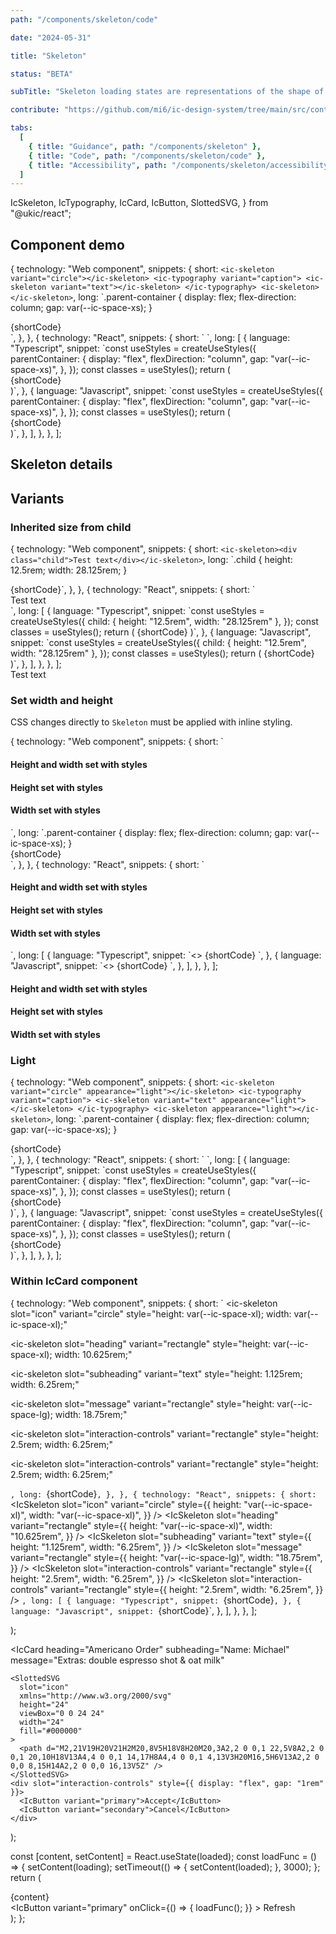 ```yaml
---
path: "/components/skeleton/code"

date: "2024-05-31"

title: "Skeleton"

status: "BETA"

subTitle: "Skeleton loading states are representations of the shape of content that help inform users that a specific type of component is loading."

contribute: "https://github.com/mi6/ic-design-system/tree/main/src/content/structured/components/skeleton"

tabs:
  [
    { title: "Guidance", path: "/components/skeleton" },
    { title: "Code", path: "/components/skeleton/code" },
    { title: "Accessibility", path: "/components/skeleton/accessibility" },
  ]
---
```


  IcSkeleton,
  IcTypography,
  IcCard,
  IcButton,
  SlottedSVG,
} from "@ukic/react";

## Component demo

  {
    technology: "Web component",
    snippets: {
      short: `<ic-skeleton variant="circle"></ic-skeleton>
<ic-typography variant="caption">
  <ic-skeleton variant="text"></ic-skeleton>
</ic-typography>
<ic-skeleton></ic-skeleton>`,
      long: `.parent-container {
    display: flex;
    flex-direction: column;
    gap: var(--ic-space-xs);
  }
</style>
<body>
  <div class="parent-container">
    {shortCode}
  </div>`,
    },
  },
  {
    technology: "React",
    snippets: {
      short: `<IcSkeleton variant="circle" />
<IcTypography variant="caption">
  <IcSkeleton variant="text" />
</IcTypography>
<IcSkeleton />`,
      long: [
        {
          language: "Typescript",
          snippet: `const useStyles = createUseStyles({
  parentContainer: {
    display: "flex",
    flexDirection: "column",
    gap: "var(--ic-space-xs)",
  },
});
const classes = useStyles();
return ( 
  <div className={classes.parentContainer}>
    {shortCode}
  </div>
)`,
        },
        {
          language: "Javascript",
          snippet: `const useStyles = createUseStyles({
  parentContainer: {
    display: "flex",
    flexDirection: "column",
    gap: "var(--ic-space-xs)",
  },
});
const classes = useStyles();
return ( 
  <div className={classes.parentContainer}>
    {shortCode}
  </div>
)`,
        },
      ],
    },
  },
];

<ComponentPreview snippets={snippets}>
  <div style={{ display: "flex", flexDirection: "column", gap: "0.5rem" }}>
    <IcSkeleton variant="circle" />
    <IcTypography variant="caption">
      <IcSkeleton variant="text" />
    </IcTypography>
    <IcSkeleton />
  </div>
</ComponentPreview>

## Skeleton details

<ComponentDetails component="ic-skeleton" />

## Variants

### Inherited size from child

  {
    technology: "Web component",
    snippets: {
      short: `<ic-skeleton><div class="child">Test text</div></ic-skeleton>`,
      long: `.child {
    height: 12.5rem;
    width: 28.125rem;
  }
</style>
<body>
  {shortCode}`,
    },
  },
  {
    technology: "React",
    snippets: {
      short: `<IcSkeleton>
  <div className={classes.child}>Test text</div>
</IcSkeleton>`,
      long: [
        {
          language: "Typescript",
          snippet: `const useStyles = createUseStyles({
  child: {
    height: "12.5rem",
    width: "28.125rem"
  },
});
const classes = useStyles();
return (
  {shortCode}
)`,
        },
        {
          language: "Javascript",
          snippet: `const useStyles = createUseStyles({
  child: {
    height: "12.5rem",
    width: "28.125rem"
  },
});
const classes = useStyles();
return (
  {shortCode}
)`,
        },
      ],
    },
  },
];

<ComponentPreview snippets={snippetsInherited}>
  <IcSkeleton>
    <div
      style={{
        height: "12.5rem",
        width: "28.125rem",
      }}
    >
      Test text
    </div>
  </IcSkeleton>
</ComponentPreview>

### Set width and height

CSS changes directly to `Skeleton` must be applied with inline styling.

  {
    technology: "Web component",
    snippets: {
      short: `<ic-typography variant="h4">
  <h4>Height and width set with styles</h4>
</ic-typography>
<ic-skeleton style="height: 12.5rem; width: 28.125rem"></ic-skeleton>
<ic-typography variant="h4">
  <h4>Height set with styles</h4>
</ic-typography>
<ic-skeleton style="height: 5rem"></ic-skeleton>
<ic-typography variant="h4">
  <h4>Width set with styles</h4>
</ic-typography>
<ic-skeleton style="width: 28.125rem"></ic-skeleton>`,
      long: `.parent-container {
    display: flex;
    flex-direction: column;
    gap: var(--ic-space-xs);
  }
</style>
<body>
  <div class="parent-container">
    {shortCode}
  </div>`,
    },
  },
  {
    technology: "React",
    snippets: {
      short: `<IcTypography variant="h4">
  <h4>Height and width set with styles</h4>
</IcTypography>
<IcSkeleton
  style={{
    height: "12.5rem",
    width: "12.5rem",
  }}
/>
<IcTypography variant="h4">
  <h4>Height set with styles</h4>
</IcTypography>
<IcSkeleton
  style={{
    height: "5rem",
  }}
/>
<IcTypography variant="h4">
  <h4>Width set with styles</h4>
</IcTypography>
<IcSkeleton
  style={{
    width: "28.125rem",
  }}
/>`,
      long: [
        {
          language: "Typescript",
          snippet: `<>
  {shortCode}
</>`,
        },
        {
          language: "Javascript",
          snippet: `<>
  {shortCode}
</>`,
        },
      ],
    },
  },
];

<ComponentPreview snippets={snippetsSetWidthAndHeight}>
  <div style={{ display: "flex", flexDirection: "column", gap: "0.5rem" }}>
    <IcTypography variant="h4">
      <h4>Height and width set with styles</h4>
    </IcTypography>
    <IcSkeleton
      style={{
        height: "12.5rem",
        width: "12.5rem",
      }}
    />
    <IcTypography variant="h4">
      <h4>Height set with styles</h4>
    </IcTypography>
    <IcSkeleton
      style={{
        height: "5rem",
      }}
    />
    <IcTypography variant="h4">
      <h4>Width set with styles</h4>
    </IcTypography>
    <IcSkeleton
      style={{
        width: "28.125rem",
      }}
    />
  </div>
</ComponentPreview>

### Light

  {
    technology: "Web component",
    snippets: {
      short: `<ic-skeleton variant="circle" appearance="light"></ic-skeleton>
<ic-typography variant="caption">
  <ic-skeleton variant="text" appearance="light"></ic-skeleton>
</ic-typography>
<ic-skeleton appearance="light"></ic-skeleton>`,
      long: `.parent-container {
    display: flex;
    flex-direction: column;
    gap: var(--ic-space-xs);
  }
</style>
<body>
  <div class="parent-container">
    {shortCode}
  </div>`,
    },
  },
  {
    technology: "React",
    snippets: {
      short: `<IcSkeleton variant="circle" appearance="light" />
<IcTypography variant="caption">
  <IcSkeleton variant="text" appearance="light" />
</IcTypography>
<IcSkeleton appearance="light" />`,
      long: [
        {
          language: "Typescript",
          snippet: `const useStyles = createUseStyles({
  parentContainer: {
    display: "flex",
    flexDirection: "column",
    gap: "var(--ic-space-xs)",
  },
});
const classes = useStyles();
return ( 
  <div className={classes.parentContainer}>
    {shortCode}
  </div>
)`,
        },
        {
          language: "Javascript",
          snippet: `const useStyles = createUseStyles({
  parentContainer: {
    display: "flex",
    flexDirection: "column",
    gap: "var(--ic-space-xs)",
  },
});
const classes = useStyles();
return ( 
  <div className={classes.parentContainer}>
    {shortCode}
  </div>
)`,
        },
      ],
    },
  },
];

<ComponentPreview snippets={snippetsLight}>
  <div style={{ display: "flex", flexDirection: "column", gap: "0.5rem" }}>
    <IcSkeleton variant="circle" appearance="light" />
    <IcTypography variant="caption">
      <IcSkeleton variant="text" appearance="light" />
    </IcTypography>
    <IcSkeleton appearance="light" />
  </div>
</ComponentPreview>

### Within IcCard component

  {
    technology: "Web component",
    snippets: {
      short: `<ic-card heading="Americano Order" subheading="Name: Michael">
  <ic-skeleton
    slot="icon"
    variant="circle"
    style="height: var(--ic-space-xl); width: var(--ic-space-xl);"
  ></ic-skeleton>
  <ic-skeleton
    slot="heading"
    variant="rectangle"
    style="height: var(--ic-space-xl); width: 10.625rem;"
  ></ic-skeleton>
  <ic-skeleton
    slot="subheading"
    variant="text"
    style="height: 1.125rem; width: 6.25rem;"
  ></ic-skeleton>
  <ic-skeleton
    slot="message"
    variant="rectangle"
    style="height: var(--ic-space-lg); width: 18.75rem;"
  ></ic-skeleton>
  <ic-skeleton
    slot="interaction-controls"
    variant="rectangle"
    style="height: 2.5rem; width: 6.25rem;"
  ></ic-skeleton>
  <ic-skeleton
    slot="interaction-controls"
    variant="rectangle"
    style="height: 2.5rem; width: 6.25rem;"
  ></ic-skeleton>
</ic-card>`,
      long: `{shortCode}`,
    },
  },
  {
    technology: "React",
    snippets: {
      short: `<IcCard heading="Americano Order" subheading="Name: Michael">
  <IcSkeleton
    slot="icon"
    variant="circle"
    style={{
      height: "var(--ic-space-xl)",
      width: "var(--ic-space-xl)",
    }}
  />
  <IcSkeleton
    slot="heading"
    variant="rectangle"
    style={{
      height: "var(--ic-space-xl)",
      width: "10.625rem",
    }}
  />
  <IcSkeleton
    slot="subheading"
    variant="text"
    style={{
      height: "1.125rem",
      width: "6.25rem",
    }}
  />
  <IcSkeleton
    slot="message"
    variant="rectangle"
    style={{
      height: "var(--ic-space-lg)",
      width: "18.75rem",
    }}
  />
  <IcSkeleton
    slot="interaction-controls"
    variant="rectangle"
    style={{
      height: "2.5rem",
      width: "6.25rem",
    }}
  />
  <IcSkeleton
    slot="interaction-controls"
    variant="rectangle"
    style={{
      height: "2.5rem",
      width: "6.25rem",
    }}
  />
</IcCard>`,
      long: [
        {
          language: "Typescript",
          snippet: `{shortCode}`,
        },
        {
          language: "Javascript",
          snippet: `{shortCode}`,
        },
      ],
    },
  },
];

  <IcCard heading="Americano Order" subheading="Name: Michael">
    <IcSkeleton
      slot="icon"
      variant="circle"
      style={{
        height: "2rem",
        width: "2rem",
      }}
    />
    <IcSkeleton
      slot="heading"
      variant="rectangle"
      style={{
        height: "2rem",
        width: "10.625rem",
      }}
    />
    <IcSkeleton
      slot="subheading"
      variant="text"
      style={{
        height: "1.125rem",
        width: "6.25rem",
      }}
    />
    <IcSkeleton
      slot="message"
      variant="rectangle"
      style={{
        height: "1.5rem",
        width: "18.75rem",
      }}
    />
    <IcSkeleton
      slot="interaction-controls"
      variant="rectangle"
      style={{
        height: "2.5rem",
        width: "6.25rem",
      }}
    />
    <IcSkeleton
      slot="interaction-controls"
      variant="rectangle"
      style={{
        height: "2.5rem",
        width: "6.25rem",
      }}
    />
  </IcCard>
);

  <IcCard
    heading="Americano Order"
    subheading="Name: Michael"
    message="Extras: double espresso shot & oat milk"
  >
    <SlottedSVG
      slot="icon"
      xmlns="http://www.w3.org/2000/svg"
      height="24"
      viewBox="0 0 24 24"
      width="24"
      fill="#000000"
    >
      <path d="M2,21V19H20V21H2M20,8V5H18V8H20M20,3A2,2 0 0,1 22,5V8A2,2 0 0,1 20,10H18V13A4,4 0 0,1 14,17H8A4,4 0 0,1 4,13V3H20M16,5H6V13A2,2 0 0,0 8,15H14A2,2 0 0,0 16,13V5Z" />
    </SlottedSVG>
    <div slot="interaction-controls" style={{ display: "flex", gap: "1rem" }}>
      <IcButton variant="primary">Accept</IcButton>
      <IcButton variant="secondary">Cancel</IcButton>
    </div>
  </IcCard>
);

  const [content, setContent] = React.useState(loaded);
  const loadFunc = () => {
    setContent(loading);
    setTimeout(() => {
      setContent(loaded);
    }, 3000);
  };
  return (
    <div>
      {content}
      <br />
      <IcButton
        variant="primary"
        onClick={() => {
          loadFunc();
        }}
      >
        <SlottedSVG
          slot="icon"
          xmlns="http://www.w3.org/2000/svg"
          height="24"
          viewBox="0 0 24 24"
          width="24"
          fill="#000000"
        >
          <path d="M0 0h24v24H0V0z" fill="none" />
          <path d="M17.65 6.35C16.2 4.9 14.21 4 12 4c-4.42 0-7.99 3.58-7.99 8s3.57 8 7.99 8c3.73 0 6.84-2.55 7.73-6h-2.08c-.82 2.33-3.04 4-5.65 4-3.31 0-6-2.69-6-6s2.69-6 6-6c1.66 0 3.14.69 4.22 1.78L13 11h7V4l-2.35 2.35z" />
        </SlottedSVG>
        Refresh
      </IcButton>
    </div>
  );
};

<ComponentPreview snippets={snippetsInCard}>
  <ContentFunction />
</ComponentPreview>
